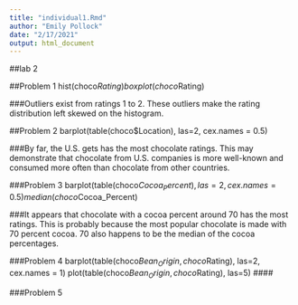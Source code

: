 ```yaml
---
title: "individual1.Rmd"
author: "Emily Pollock"
date: "2/17/2021"
output: html_document
---
```


##lab 2

##Problem 1
hist(choco$Rating)
boxplot(choco$Rating)

###Outliers exist from ratings 1 to 2. These outliers make the rating distribution left skewed on the histogram.

##Problem 2
barplot(table(choco$Location), las=2, cex.names = 0.5)

###By far, the U.S. gets has the most chocolate ratings. This may demonstrate that chocolate from U.S. companies is more well-known and consumed more often than chocolate from other countries.

###Problem 3
barplot(table(choco$Cocoa_Percent), las=2, cex.names = 0.5)
median(choco$Cocoa_Percent)

###It appears that chocolate with a cocoa percent around 70 has the most ratings. This is probably because the most popular chocolate is made with 70 percent cocoa. 70 also happens to be the median of the cocoa percentages.

###Problem 4
barplot(table(choco$Bean_Origin, choco$Rating), las=2, cex.names = 1)
plot(table(choco$Bean_Origin, choco$Rating), las=5)
####

###Problem 5



